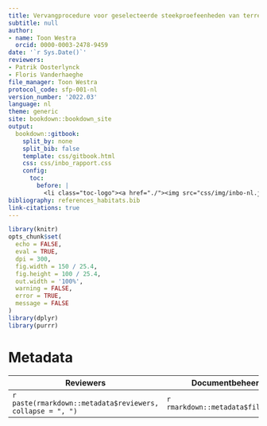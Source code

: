 ```yaml
---
title: Vervangprocedure voor geselecteerde steekproefeenheden van terrestrische types
subtitle: null
author:
- name: Toon Westra
  orcid: 0000-0003-2478-9459
date: '`r Sys.Date()`'
reviewers:
- Patrik Oosterlynck
- Floris Vanderhaeghe
file_manager: Toon Westra
protocol_code: sfp-001-nl
version_number: '2022.03'
language: nl
theme: generic
site: bookdown::bookdown_site
output:
  bookdown::gitbook:
    split_by: none
    split_bib: false
    template: css/gitbook.html
    css: css/inbo_rapport.css
    config:
      toc:
        before: |
          <li class="toc-logo"><a href="./"><img src="css/img/inbo-nl.jpg"></a></li>
bibliography: references_habitats.bib
link-citations: true
---
```


```{=html}
<!--
Instructies bij opmaak van het protocol:

Hieronder vind je de verschillende onderdelen van een protocol.
In de bijhorende losse Rmd bestanden vind je een beschrijving wat er bij elk onderdeel vermeld moet worden.
Het is in die bestanden dat je moet editeren.
Niet alle onderdelen zijn altijd van toepassing.
Laat in die gevallen de titelhoofdingen staan en vermeld expliciet “niet van toepassing”.
-->
```
```r
library(knitr)
opts_chunk$set(
  echo = FALSE, 
  eval = TRUE,
  dpi = 300,
  fig.width = 150 / 25.4,
  fig.height = 100 / 25.4,
  out.width = '100%',
  warning = FALSE,
  error = TRUE,
  message = FALSE
)
library(dplyr)
library(purrr)
```

# Metadata {.unnumbered}

| Reviewers                                                 | Documentbeheerder                    | Protocol code                         | Versienummer                           | Taal                             | Thema                         |
|-----------------------------------------------------------|--------------------------------------|---------------------------------------|----------------------------------------|----------------------------------|-------------------------------|
| `r paste(rmarkdown::metadata$reviewers, collapse = ", ")` | `r rmarkdown::metadata$file_manager` | `r rmarkdown::metadata$protocol_code` | `r rmarkdown::metadata$version_number` | `r rmarkdown::metadata$language` | `r rmarkdown::metadata$theme` |
